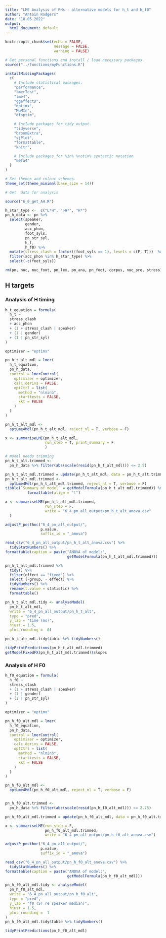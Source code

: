 ```yaml
---
title: "LME Analysis of PNs - alternative models for h_t and h_f0"
author: "Antoin Rodgers"
date: "18.05.2022"
output:
  html_document: default
---
```


```r
knitr::opts_chunk$set(echo = FALSE,
                      message = FALSE,
                      warning = FALSE)

# Get personal functions and install / load necessary packages.
source("../functions/myFunctions.R")

installMissingPackages(
  c(
    # Include statistical packages.
    "performance",
    "lmerTest",
    "lme4",
    "ggeffects",
    "optimx",
    "MuMIn",
    "dfoptim",

    # Include packages for tidy output.
    "tidyverse",
    "broomExtra",
    "sjPlot",
    "formattable",
    "knitr",

    # Include packages for %in% %notin% syntactic notation
    "mefa4"
  )
)

# Set themes and colour schemes.
theme_set(theme_minimal(base_size = 14))

# Get  data for analysis

source("6_0_get_AH.R")

h_star_type <-  c("L*H", ">H*", "H*")
pn_h_data <- pn %>%
  select(speaker,
         gender,
         acc_phon,
         foot_syls,
         pn_str_syl,
         h_t,
         h_f0) %>%
  mutate(stress_clash = factor((foot_syls == 1), levels = c(F, T)))  %>%
  filter(acc_phon %in% h_star_type) %>% 
  select(-c(foot_syls))

rm(pn, nuc, nuc_foot, pn_lex, pn_ana, pn_foot, corpus, nuc_pre, stress)


```


## H targets

### Analysis of H timing

```r
h_t_equation = formula(
  h_t ~
  stress_clash
  + acc_phon
  + (1 + stress_clash | speaker)
  + (1 | gender)
  + (1 | pn_str_syl)
)

optimizer = "optimx"
```

```r
pn_h_t_alt_mdl = lmer(
  h_t_equation,
  pn_h_data,
  control = lmerControl(
    optimizer = optimizer,
    calc.derivs = FALSE,
    optCtrl = list(
      method = "nlminb",
      starttests = FALSE,
      kkt = FALSE
    )
  )
)

pn_h_t_alt_mdl <-
  optLme4Mdl(pn_h_t_alt_mdl, reject_nl = T, verbose = F)

x <- summariseLME(pn_h_t_alt_mdl,
                  run_step = T, print_summary = F
                  )

# model needs trimming
pn_h_t_alt.trimmed <-
  pn_h_data %>% filter(abs(scale(resid(pn_h_t_alt_mdl))) <= 2.5)

pn_h_t_alt_mdl.trimmed = update(pn_h_t_alt_mdl, data = pn_h_t_alt.trimmed)
pn_h_t_alt_mdl.trimmed <-
  optLme4Mdl(pn_h_t_alt_mdl.trimmed, reject_nl = T, verbose = F)
tibble(`Summary of model` = getModelFormula(pn_h_t_alt_mdl.trimmed)) %>%
          formattable(align = "l")

x <- summariseLME(pn_h_t_alt_mdl.trimmed,
                  run_step = F,
                  write = "6_4_pn_all_output/pn_h_t_alt_anova.csv"
  )

adjustP_posthoc("6_4_pn_all_output/",
                p.value,
                suffix_id = "_anova")

read_csv("6_4_pn_all_output/pn_h_t_alt_anova.csv") %>%
  tidyStatNumbers() %>%
formattable(caption = paste("ANOVA of model:",
                            getModelFormula(pn_h_t_alt_mdl.trimmed)))

pn_h_t_alt_mdl.trimmed %>%
  tidy() %>%
  filter(effect == "fixed") %>%
  select (-group, - effect) %>%
  tidyNumbers() %>%  
  rename(t.value = statistic) %>% 
  formattable()
```

```r
pn_h_t_alt_mdl.tidy <- analyseModel(
  pn_h_t_alt_mdl,
  write = "6_4_pn_all_output/pn_h_t_alt",
  type = "pred",
  y_lab = "time (ms)",
  hjust = 1.5,
  plot_rounding =  0)

pn_h_t_alt_mdl.tidy$table %>% tidyNumbers()
```

```r
tidyPrintPredictions(pn_h_t_alt_mdl.trimmed)
getModelFixedFX(pn_h_t_alt_mdl.trimmed)$slopes
```

### Analysis of H F0

```r
h_f0_equation = formula(
  h_f0 ~
  stress_clash
  + (1 + stress_clash | speaker)
  + (1 | gender)
  + (1 | pn_str_syl)
)

optimizer = "optimx"
```

```r
pn_h_f0_alt_mdl = lmer(
  h_f0_equation,
  pn_h_data,
  control = lmerControl(
    optimizer = optimizer,
    calc.derivs = FALSE,
    optCtrl = list(
      method = "nlminb",
      starttests = FALSE,
      kkt = FALSE
    )
  )
)

pn_h_f0_alt_mdl <-
  optLme4Mdl(pn_h_f0_alt_mdl, reject_nl = T, verbose = F)


pn_h_f0_alt.trimmed <-
  pn_h_data %>% filter(abs(scale(resid(pn_h_f0_alt_mdl))) <= 2.75)

pn_h_f0_alt_mdl.trimmed = update(pn_h_f0_alt_mdl, data = pn_h_f0_alt.trimmed)

x <- summariseLME(run_step = F,
                  pn_h_f0_alt_mdl.trimmed,
                  write = "6_4_pn_all_output/pn_h_f0_alt_anova.csv")

adjustP_posthoc("6_4_pn_all_output/",
                p.value,
                suffix_id = "_anova")

read_csv("6_4_pn_all_output/pn_h_f0_alt_anova.csv") %>%
  tidyStatNumbers() %>%
formattable(caption = paste("ANOVA of model:",
                            getModelFormula(pn_h_f0_alt_mdl)))


```

```r
pn_h_f0_alt_mdl.tidy <- analyseModel(
  pn_h_f0_alt_mdl,
  write = "6_4_pn_all_output/pn_h_f0_alt",
  type = "pred",
  y_lab = "f0 (ST re speaker median)",
  hjust = 1.5,
  plot_rounding =  1
)
pn_h_f0_alt_mdl.tidy$table %>% tidyNumbers()


```

```r
tidyPrintPredictions(pn_h_f0_alt_mdl)
```

